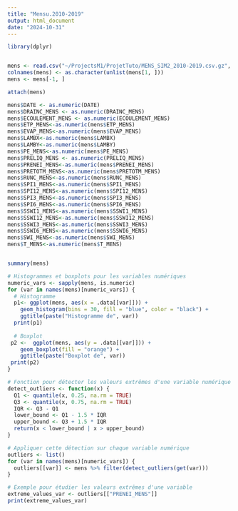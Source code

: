 ```yaml
---
title: "Mensu.2010-2019"
output: html_document
date: "2024-10-31"
---
```


```r
library(dplyr)


mens <- read.csv("~/ProjectsM1/ProjetTuto/MENS_SIM2_2010-2019.csv.gz", header=FALSE, sep=";")
colnames(mens) <- as.character(unlist(mens[1, ]))
mens <- mens[-1, ]

attach(mens)

mens$DATE <- as.numeric(DATE)
mens$DRAINC_MENS <- as.numeric(DRAINC_MENS)
mens$ECOULEMENT_MENS <- as.numeric(ECOULEMENT_MENS)
mens$ETP_MENS<-as.numeric(mens$ETP_MENS)
mens$EVAP_MENS<-as.numeric(mens$EVAP_MENS)
mens$LAMBX<-as.numeric(mens$LAMBX)
mens$LAMBY<-as.numeric(mens$LAMBY)
mens$PE_MENS<-as.numeric(mens$PE_MENS)
mens$PRELIQ_MENS <- as.numeric(PRELIQ_MENS)
mens$PRENEI_MENS<-as.numeric(mens$PRENEI_MENS)
mens$PRETOTM_MENS<-as.numeric(mens$PRETOTM_MENS)
mens$RUNC_MENS<-as.numeric(mens$RUNC_MENS)
mens$SPI1_MENS<-as.numeric(mens$SPI1_MENS)
mens$SPI12_MENS<-as.numeric(mens$SPI12_MENS)
mens$SPI3_MENS<-as.numeric(mens$SPI3_MENS)
mens$SPI6_MENS<-as.numeric(mens$SPI6_MENS)
mens$SSWI1_MENS<-as.numeric(mens$SSWI1_MENS)
mens$SSWI12_MENS<-as.numeric(mens$SSWI12_MENS)
mens$SSWI3_MENS<-as.numeric(mens$SSWI3_MENS)
mens$SSWI6_MENS<-as.numeric(mens$SSWI6_MENS)
mens$SWI_MENS<-as.numeric(mens$SWI_MENS)
mens$T_MENS<-as.numeric(mens$T_MENS)



```

```r
summary(mens)
```


```r
# Histogrammes et boxplots pour les variables numériques
numeric_vars <- sapply(mens, is.numeric)
for (var in names(mens)[numeric_vars]) {
  # Histogramme
  p1<- ggplot(mens, aes(x = .data[[var]])) + 
    geom_histogram(bins = 30, fill = "blue", color = "black") +
    ggtitle(paste("Histogramme de", var))
  print(p1)
  
  # Boxplot
 p2 <-  ggplot(mens, aes(y = .data[[var]])) +
    geom_boxplot(fill = "orange") +
    ggtitle(paste("Boxplot de", var))
 print(p2)
}
```

```r
# Fonction pour détecter les valeurs extrêmes d'une variable numérique
detect_outliers <- function(x) {
  Q1 <- quantile(x, 0.25, na.rm = TRUE)
  Q3 <- quantile(x, 0.75, na.rm = TRUE)
  IQR <- Q3 - Q1
  lower_bound <- Q1 - 1.5 * IQR
  upper_bound <- Q3 + 1.5 * IQR
  return(x < lower_bound | x > upper_bound)
}

# Appliquer cette détection sur chaque variable numérique
outliers <- list()
for (var in names(mens)[numeric_vars]) {
  outliers[[var]] <- mens %>% filter(detect_outliers(get(var)))
}

```

```r
# Exemple pour étudier les valeurs extrêmes d'une variable
extreme_values_var <- outliers[["PRENEI_MENS"]] 
print(extreme_values_var)

```

